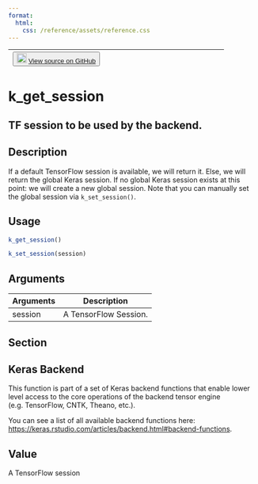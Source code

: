 ```yaml
---
format:
  html:
    css: /reference/assets/reference.css
---
```


| <button class="button"> ![](/reference/assets/GitHub-Mark-32px.png){width="20"} [View source on GitHub](https://github.com/rstudio/keras//blob/main/R/backend.R#L1107) </button> |
|:------------------------------:|:--------------------------------------:|

# k_get_session

## TF session to be used by the backend.

## Description
If a default TensorFlow session is available, we will return it. Else, we will return the global Keras session. If no global Keras session exists at this point: we will create a new global session. Note that you can manually set the global session via `k_set_session()`. 


## Usage
```r
k_get_session() 

k_set_session(session) 
```

## Arguments
|Arguments|Description|
|---|---|
| session | A TensorFlow Session. |


## Section

## Keras Backend

This function is part of a set of Keras backend functions that enable lower level access to the core operations of the backend tensor engine (e.g. TensorFlow, CNTK, Theano, etc.). 

You can see a list of all available backend functions here: [https://keras.rstudio.com/articles/backend.html#backend-functions](https://keras.rstudio.com/articles/backend.html#backend-functions). 

## Value
A TensorFlow session 




